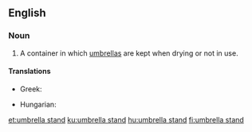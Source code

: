==English==

===Noun===
{{en-noun}}

# A container in which [[umbrella]]s are kept when drying or not in use.

====Translations====
{{trans-top}}
* Greek: {{t+|el|ομπρελοθήκη|sc=Grek}}
{{trans-mid}}
* Hungarian: {{t+|hu|esernyőtartó}}
{{trans-bottom}}

[[et:umbrella stand]]
[[ku:umbrella stand]]
[[hu:umbrella stand]]
[[fi:umbrella stand]]